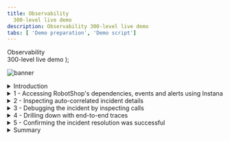 ```yaml
---
title: Observability
  300-level live demo
description: Observability 300-level live demo
tabs: [ 'Demo preparation', 'Demo script']
---
```


  <span>
    Observability <br/> 300-level live demo
  </span> );

![banner](./images/AIOps_Observability_300_Script.jpg)

<span id="top"></span>

<details>

<summary>Introduction</summary>
<br/>

In this demo, I'll show how IBM Instana helps quickly identify, debug, and resolve an incident in a microservices-based application. Our application is called Stan's Robot Shop, and it uses various technologies such as Java, Python, and MySQL to sell robots online.

<br/>

Let’s get started!

<br/>

(Printer-ready PDF of demo script <a href="./300-Observability-Demo-Script.pdf" target="_blank" rel="noreferrer">here</a>)

<br/>

**[Go to top](#top)**

</details>

<details>

<summary>1 - Accessing RobotShop's dependencies, events and alerts using Instana</summary>

<br/>

**Note**: Before proceeding, ensure you have Instana open, as per instructions in the Preparation tab. <br/><br/>

| **1.1** | **Navigate to RobotShop's dependencies ** |
| :--- | :--- |
| **Narration** | We're going to use Instana to view all the dependencies within the robot shop application. Instana automatically discovers the relationships between the services and correlates them into a dynamic graph. |
| **Action** &nbsp; 1.1.1 | From the sidebar menu, click the **Applications** icon (1) and choose **RobotShop** (2). <br/><br/> <img src="https://raw.githubusercontent.com/ibm-garage-tsa/platinum-demos/master/src/pages/300-watson-aiops-observability/images/applications-robotshop.png" width="800" /> |
| **Action** &nbsp; 1.1.2 | Click the **Dependencies** tab. <br/><br/> <img src="https://raw.githubusercontent.com/ibm-garage-tsa/platinum-demos/master/src/pages/300-watson-aiops-observability/images/dependencies.png" width="800" /> |
| **Narration** |  We can see how requests are moving through the application in real time. Instana is able to do this because it tracks every request that flows through the application.<br/><br/>We can tell there are some problems with the application because several services are highlighted in yellow and red. |
| **Action** &nbsp; 1.1.3 | Hover over a few of the icons to show info on what technology they are built on. For example, we can see how the catalogue-demo is built on http, Java Virtual Machine (JVL), and Spring Boot, while the catalogue database in built on MongoDB. <br/><br/> <img src="https://raw.githubusercontent.com/ibm-garage-tsa/platinum-demos/master/src/pages/300-watson-aiops-observability/images/hover-icons.png" width="800" /> |

<br/>

| **1.2** | **Automatically assess events and alerts** |
| :--- | :--- |
| **Narration** | Since you wouldn't normally be looking at the dashboard when something like this happens, let's see the SRE/IT operator's point of view when an incident occurs. <br/><br/>We've just gotten an alert from Instana that there has been a sudden increase in erroneous calls on our 'discount' service, which is part of the robot shop application. <br/><br/>Although I don't have it connected right now, the alert would show up via one of the configurable alert channels, like PagerDuty, Microsoft Teams, Slack, and many others <a href="https://www.instana.com/docs/events_alerts/alert-channels" target="_blank" rel="noreferrer">(full list)</a>.  |
| **Action** &nbsp; 1.2.1 | Click the **Events** icon (triangle) on the sidebar menu. <br/><br/> <img src="https://raw.githubusercontent.com/ibm-garage-tsa/platinum-demos/master/src/pages/300-watson-aiops-observability/images/sidebar_menu.png" width="800" /> |
| **Narration** | It's important to note here that you're not getting alerts for just anything. Instana automatically groups related events and issues into incidents. It determines what events and/or issues are related using the dynamic dependency graph that we just looked at. <br/><br/>Instana also continuously assesses the groups of events and issues to determine which ones are impacting end users or posing an imminent risk of impacting end users. Those are the ones that Instana will alert on, so as a SRE/IT operator, you will not be interrupted constantly for things that are not very important. <br/><br/>Let's go into the details for this incident. |

<br/>

**[Go to top](#top)**

</details>

<details>

<summary>2 - Inspecting auto-correlated incident details</summary>
<br/>

| **2.1** | **Gather information from the incident detail page** |
| :--- | :--- |
| **Narration** | Instana recognized that the sudden increase of erroneous calls was something important to alert on, so we did not have to do any configuration or set thresholds in order to get this alert.<br/><br/>Let's click the incident on the 'discount' service for more details. |
| **Action** &nbsp; 2.1.1 | Click the incident called **Sudden increase in the number of erroneous calls** on the 'discount' service.<br/><br/> <img src="https://raw.githubusercontent.com/ibm-garage-tsa/platinum-demos/master/src/pages/300-watson-aiops-observability/images/event_page.png" width="800" /> |
| **Narration** | We  can now see a timeline of the incident, the event that triggered Instana to create the incident, and all of the related events. |
| **Action** &nbsp; 2.1.2 | Hover over to show **Incident Timeline**, **Triggering Event**, and **Related Events**. <br/><br/> <img src="https://raw.githubusercontent.com/ibm-garage-tsa/platinum-demos/master/src/pages/300-watson-aiops-observability/images/incident_details_screen.png" width="800" /> |

<br/>

**[Go to top](#top)**

</details>

<details>

<summary>3 - Debugging the incident by inspecting calls</summary>
<br/>

| **3.1** | **Understand the incident**  |
| :--- | :--- |
| **Narration** | Let's take a closer look. <br/><br/> By inspecting the related events, it looks like the abnormal termination of the MySQL database caused the problem. We can go into more detail about each call that failed to connect to the database. Simply select the event that relates to the sudden increase in erroneous calls, then go in to analyze calls. Going into the actual trace for a request that resulted in an error will help us confirm that MySQL is really the source of the incident. |
| **Action** &nbsp; 3.1.1 | Under **Related Events**, click the event that says **Sudden increase in the number of erroneous calls** (1). Then, click **Analyze Calls** (2). <br/><br/> <img src="https://raw.githubusercontent.com/ibm-garage-tsa/platinum-demos/master/src/pages/300-watson-aiops-observability/images/events.png" width="800" /> |

<br/>

| **3.2** | **Examine the details** |
| :--- | :--- |
| **Narration** | All the calls are grouped by endpoint. There is only one endpoint showing, but if there were more you'd see a list here. Endpoints are automatically discovered and mapped by Instana. We can go into the details for each erroneous call to MySQL via this endpoint (CONNECT). |
| **Action** &nbsp; 3.2.1 | Click the endpoint named **CONNECT** (1). Then, click the first call that is also named **CONNECT** (2). <br/><br/> <img src="https://raw.githubusercontent.com/ibm-garage-tsa/platinum-demos/master/src/pages/300-watson-aiops-observability/images/endpoint_connect.png" width="800" /> |

<br/>

**[Go to top](#top)**

</details>

<details>

<summary>4 - Drilling down with end-to-end traces</summary>
<br/>

| **4.1** | **View the call via the visual dashboard** |
| :--- | :--- |
| **Narration** | Now that we've clicked on an individual call, in this case the first call in the list, we can view the call in the context of the end-to-end trace. |
| **Action** &nbsp; 4.1.1 | Highlight the dashboard area showing elements of the first call on the list, then focus on the right column. <br/><br/> <img src="https://raw.githubusercontent.com/ibm-garage-tsa/platinum-demos/master/src/pages/300-watson-aiops-observability/images/call_timeline.png" width="800" /> |
| **Narration** | We can see where the request began and each call that was made along the way. The timeline view gives a quick overview of the time spent on each span, as well as key performance indicators, such as the number of erroneous calls in this trace, the number of warning logs, and total latency.<br/><br/>Everything is presented in an easy-to-navigate visual dashboard, so we can drill into increasingly detailed information to pinpoint the problem, without using multiple tools or navigating back and forth to lots of dashboards. <br/><br/>In the call stack, we can click each span to see more information, including the complete stack trace. We can see the source, in this case the 'discount' service, and [scroll down] the destination, which in this case is CONNECT of MySQL. <br/> <br/> It's useful to have this context because we can easily see how the calls go from one service to another, just by clicking them. We can also see how the error (red triangle) propagated up the call stack, in this case beginning with the MySQL database. |

<br/>

| **4.2** | **Understand the impact and source of the incident** |
| :--- | :--- |
| **Narration** | We've confirmed that the root cause of the incident that affected the 'discount' service was with the MySQL database. The abnormal termination of the database caused a connection error, which then flowed back through the application. |
| **Action** &nbsp; 4.2.1 | Scroll down to the section labeled **Calls**. <br/><br/> <img src="https://raw.githubusercontent.com/ibm-garage-tsa/platinum-demos/master/src/pages/300-watson-aiops-observability/images/calls.png" width="800" /> |

<br/>

**[Go to top](#top)**

</details>

<details>

<summary>5 - Confirming the incident resolution was successful</summary>
<br/>

| **5.1** | **Observe that metrics for the robot shop have returned to normal** |
| :--- | :--- |
| **Narration** | When we bring MySQL back online, it will fix the problem. For the sake of this demonstration, we will assume it is brought back online, rather than depicting it. Now that MySQL is working again, we can go back and confirm that the problems with the robot shop have been repaired. |
| **Action** &nbsp; 5.1.1 | Navigate to **Applications** in the sidebar menu, and choose **Robot Shop**. If you are not already on the **Summary** tab, click the tab.<br/><br/> <img src="https://raw.githubusercontent.com/ibm-garage-tsa/platinum-demos/master/src/pages/300-watson-aiops-observability/images/robot_shop_summary_end.png" width="800" /> |
| **Narration** | You should see that the call volume has increased, the number of erroneous calls decreased, and latency also decreased. <br/><br/>We've fixed the problem with the robot shop and restored normal service! |
| **Action** &nbsp; 5.1.2 | If you're giving the demo in real time, the incident should have reset itself by the time you're done demo'ing. If not, this part can be skipped. <br/><br/> If you set the timeframe at the beginning of the demo, you can set it again to begin at 0:30 minutes past the hour and end at 0:45 minutes past the hour. Refer to the **1 - Environment setup (past incident)** instructions in the "Prepare to give the demo" section of the Preparation section if you need a refresher of how to do this. |

<br/>

**[Go to top](#top)**

</details>

<details>

<summary>Summary</summary>

<br/>

Hopefully, you've seen that Instana can help make the process of identifying problems and finding the root cause of those problems very frictionless. Since Instana automates so many of the manual and labor-intensive aspects of the process, you can focus on getting other work done and not worry about instrumenting observability or constantly monitoring for problems. And when problems do arise, all the trace data is there at your fingertips to dig into.

<br/>

I'm happy to take any questions or go back to any part of the demo.

<br/>

**[Go to top](#top)**

</details>
